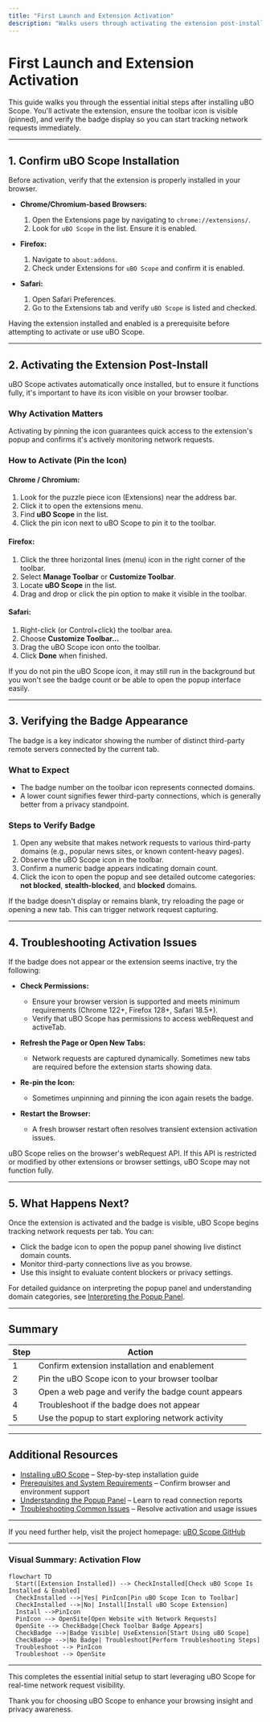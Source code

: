 ```yaml
---
title: "First Launch and Extension Activation"
description: "Walks users through activating the extension post-install, pinning the uBO Scope icon if needed, and verifying that the badge appears. Ensures users complete the essential initial steps to start tracking network requests immediately."
---
```


# First Launch and Extension Activation

This guide walks you through the essential initial steps after installing uBO Scope. You'll activate the extension, ensure the toolbar icon is visible (pinned), and verify the badge display so you can start tracking network requests immediately.

---

## 1. Confirm uBO Scope Installation

Before activation, verify that the extension is properly installed in your browser.

- **Chrome/Chromium-based Browsers:**
  1. Open the Extensions page by navigating to `chrome://extensions/`.
  2. Look for `uBO Scope` in the list. Ensure it is enabled.

- **Firefox:**
  1. Navigate to `about:addons`.
  2. Check under Extensions for `uBO Scope` and confirm it is enabled.

- **Safari:**
  1. Open Safari Preferences.
  2. Go to the Extensions tab and verify `uBO Scope` is listed and checked.

<Tip>
Having the extension installed and enabled is a prerequisite before attempting to activate or use uBO Scope.
</Tip>

---

## 2. Activating the Extension Post-Install

uBO Scope activates automatically once installed, but to ensure it functions fully, it's important to have its icon visible on your browser toolbar.

### Why Activation Matters

Activating by pinning the icon guarantees quick access to the extension's popup and confirms it's actively monitoring network requests.

### How to Activate (Pin the Icon)

#### Chrome / Chromium:

1. Look for the puzzle piece icon (Extensions) near the address bar.
2. Click it to open the extensions menu.
3. Find **uBO Scope** in the list.
4. Click the pin icon next to uBO Scope to pin it to the toolbar.

#### Firefox:

1. Click the three horizontal lines (menu) icon in the right corner of the toolbar.
2. Select **Manage Toolbar** or **Customize Toolbar**.
3. Locate **uBO Scope** in the list.
4. Drag and drop or click the pin option to make it visible in the toolbar.

#### Safari:

1. Right-click (or Control+click) the toolbar area.
2. Choose **Customize Toolbar...**
3. Drag the uBO Scope icon onto the toolbar.
4. Click **Done** when finished.

<Note>
If you do not pin the uBO Scope icon, it may still run in the background but you won't see the badge count or be able to open the popup interface easily.
</Note>

---

## 3. Verifying the Badge Appearance

The badge is a key indicator showing the number of distinct third-party remote servers connected by the current tab.

### What to Expect

- The badge number on the toolbar icon represents connected domains.
- A lower count signifies fewer third-party connections, which is generally better from a privacy standpoint.

### Steps to Verify Badge

1. Open any website that makes network requests to various third-party domains (e.g., popular news sites, or known content-heavy pages).
2. Observe the uBO Scope icon in the toolbar.
3. Confirm a numeric badge appears indicating domain count.
4. Click the icon to open the popup and see detailed outcome categories: **not blocked**, **stealth-blocked**, and **blocked** domains.

<Tip>
If the badge doesn't display or remains blank, try reloading the page or opening a new tab. This can trigger network request capturing.
</Tip>

---

## 4. Troubleshooting Activation Issues

If the badge does not appear or the extension seems inactive, try the following:

- **Check Permissions:**
  - Ensure your browser version is supported and meets minimum requirements (Chrome 122+, Firefox 128+, Safari 18.5+).
  - Verify that uBO Scope has permissions to access webRequest and activeTab.

- **Refresh the Page or Open New Tabs:**
  - Network requests are captured dynamically. Sometimes new tabs are required before the extension starts showing data.

- **Re-pin the Icon:**
  - Sometimes unpinning and pinning the icon again resets the badge.

- **Restart the Browser:**
  - A fresh browser restart often resolves transient extension activation issues.

<Warning>
uBO Scope relies on the browser's webRequest API. If this API is restricted or modified by other extensions or browser settings, uBO Scope may not function fully.
</Warning>

---

## 5. What Happens Next?

Once the extension is activated and the badge is visible, uBO Scope begins tracking network requests per tab. You can:

- Click the badge icon to open the popup panel showing live distinct domain counts.
- Monitor third-party connections live as you browse.
- Use this insight to evaluate content blockers or privacy settings.

For detailed guidance on interpreting the popup panel and understanding domain categories, see [Interpreting the Popup Panel](../guides/getting-started/understanding-popup).

---

## Summary

| Step | Action |
|-------|--------------|
| 1 | Confirm extension installation and enablement |
| 2 | Pin the uBO Scope icon to your browser toolbar |
| 3 | Open a web page and verify the badge count appears |
| 4 | Troubleshoot if the badge does not appear |
| 5 | Use the popup to start exploring network activity |

---

## Additional Resources

- [Installing uBO Scope](./installation-instructions) – Step-by-step installation guide
- [Prerequisites and System Requirements](./prerequisites-and-requirements) – Confirm browser and environment support
- [Understanding the Popup Panel](../../guides/getting-started/understanding-popup) – Learn to read connection reports
- [Troubleshooting Common Issues](../first-use-and-validation/troubleshooting-common-issues) – Resolve activation and usage issues

---

If you need further help, visit the project homepage: [uBO Scope GitHub](https://github.com/gorhill/uBO-Scope)


---

### Visual Summary: Activation Flow

```mermaid
flowchart TD
  Start([Extension Installed]) --> CheckInstalled[Check uBO Scope Is Installed & Enabled]
  CheckInstalled -->|Yes| PinIcon[Pin uBO Scope Icon to Toolbar]
  CheckInstalled -->|No| Install[Install uBO Scope Extension]
  Install -->PinIcon
  PinIcon --> OpenSite[Open Website with Network Requests]
  OpenSite --> CheckBadge[Check Toolbar Badge Appears]
  CheckBadge -->|Badge Visible| UseExtension[Start Using uBO Scope]
  CheckBadge -->|No Badge| Troubleshoot[Perform Troubleshooting Steps]
  Troubleshoot --> PinIcon
  Troubleshoot --> OpenSite
```


---

This completes the essential initial setup to start leveraging uBO Scope for real-time network request visibility.

Thank you for choosing uBO Scope to enhance your browsing insight and privacy awareness.
